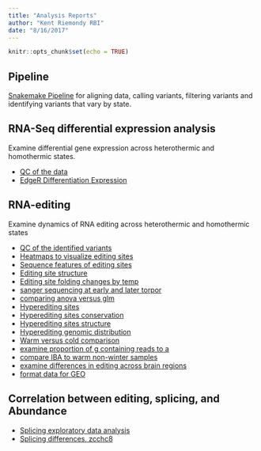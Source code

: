 ```yaml
---
title: "Analysis Reports"
author: "Kent Riemondy RBI"
date: "8/16/2017"
---
```


```r
knitr::opts_chunk$set(echo = TRUE)
```


## Pipeline
[Snakemake Pipeline](pipeline.html) for aligning data, calling variants, filtering variants and
identifying variants that vary by state.

## RNA-Seq differential expression analysis
  Examine differential gene expression across heterothermic and homothermic states. 
  
* [QC of the data](mrna-qc.html)
* [EdgeR Differentiation Expression](mrna-edgeR_de.html)

## RNA-editing 
  Examine dynamics of RNA editing across heterothermic and homothermic states
  
* [QC of the identified variants](edits-summary.html)
* [Heatmaps to visualize editing sites](edits-visualizations.html)
* [Sequence  features of editing sites](edits-features.html)
* [Editing site structure](edits-structure.html)
* [Editing site folding changes by temp](edits-ecs.html)
* [sanger sequencing at early and later torpor](edits-sanger.html)
* [comparing anova versus glm](edits-anova-vs-glm.html)
* [Hyperediting sites](edits-hyperediting.html)
* [Hyperediting sites conservation](edits-hyperediting-conservation.html)
* [Hyperediting sites structure](edits-hyperediting-structure.html)
* [Hyperediting genomic distribution](hyperedits-genomic_distribution.html)
* [Warm versus cold comparison](edits-warm_v_cold.html)
* [examine proportion of g containing reads to a](edit-stability.html)
* [compare IBA to warm non-winter samples](edits-warm-spring-winter.html)
* [examine differences in editing across brain regions](edits-tissue-comparison)
* [format data for GEO](edits-geo.html)

## Correlation between editing, splicing, and Abundance

* [Splicing exploratory data analysis](splicing-eda.html)
* [Splicing differences, zcchc8](splicing-intron-exon.html)